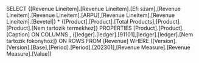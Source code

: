 SELECT {[Revenue Lineitem].[Revenue Lineitem].[Efi szam],[Revenue Lineitem].[Revenue Lineitem].[ARPU],[Revenue Lineitem].[Revenue Lineitem].[Bevetel]} * {[Product].[Product].[Total Products],[Product].[Product].[Nem tartozik termekhez]} PROPERTIES [Product].[Product].[Caption]  ON COLUMNS , {[ledger].[ledger].[91101],[ledger].[ledger].[Nem tartozik fokonyhoz]} ON ROWS FROM [Revenue] WHERE ([Version].[Version].[Base],[Period].[Period].[202301],[Revenue Measure].[Revenue Measure].[Value])
